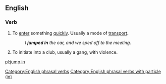 ==English==

===Verb===
{{infl|en|verb|head=[[jump]] [[in]]}}

# To [[enter]] something [[quickly]]. Usually a mode of [[transport]].
#:''I '''jumped in''' the car, and we sped off to the meeting.''
# {{slang}}To initiate into a club, usually a gang, with violence.
[[Category:English phrasal verbs]]
[[Category:English phrasal verbs with particle (in)]]

[[pl:jump in]]
